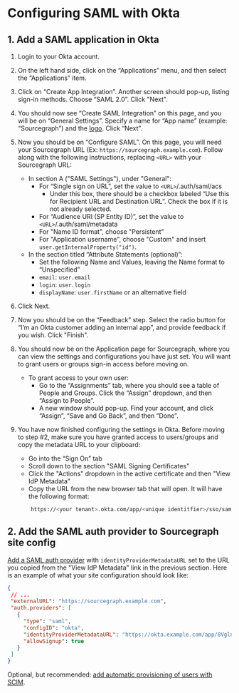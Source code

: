 # Configuring SAML with Okta

## 1. Add a SAML application in Okta

1. Login to your Okta account.
2. On the left hand side, click on the “Applications” menu, and then select the “Applications” item.
3. Click on “Create App Integration”. Another screen should pop-up, listing sign-in methods. Choose “SAML 2.0”. Click "Next".
4. You should now see “Create SAML Integration” on this page, and you will be on “General Settings”. Specify a name for “App name” (example: “Sourcegraph”) and the [logo](https://sourcegraphstatic.com/sourcegraph-logo-asterisk-color-1024px.png). Click “Next”.
5. Now you should be on “Configure SAML”. On this page, you will need your Sourcegraph URL (Ex: `https://sourcegraph.example.com`). Follow along with the following instructions, replacing `<URL>` with your Sourcegraph URL:
    - In section A ("SAML Settings"), under "General":
      - For “Single sign on URL”, set the value to `<URL>`/.auth/saml/acs
        - Under this box, there should be a checkbox labeled “Use this for Recipient URL and Destination URL”. Check the box if it is not already selected.
      - For “Audience URI (SP Entity ID)”, set the value to `<URL>`/.auth/saml/metadata
      - For "Name ID format", choose "Persistent"
      - For "Application username", choose "Custom" and insert `user.getInternalProperty("id")`.
    - In the section titled “Attribute Statements (optional)”:
      - Set the following Name and Values, leaving the Name format to “Unspecified”
      - `email`: `user.email`
      - `login`: `user.login`
      - `displayName`: `user.firstName` or an alternative field
6. Click Next.
7. Now you should be on the “Feedback” step. Select the radio button for “I’m an Okta customer adding an internal app”, and provide feedback if you wish. Click "Finish".
8. You should now be on the Application page for Sourcegraph, where you can view the settings and configurations you have just set. You will want to grant users or groups sign-in access before moving on.
    - To grant access to your own user:
      - Go to the “Assignments” tab, where you should see a table of People and Groups. Click the “Assign” dropdown, and then “Assign to People”.
      - A new window should pop-up. Find your account, and click “Assign”, “Save and Go Back”, and then “Done”.
9. You have now finished configuring the settings in Okta. Before moving to step #2, make sure you have granted access to users/groups and copy the metadata URL to your clipboard:
   - Go into the “Sign On” tab
   - Scroll down to the section "SAML Signing Certificates"
   - Click the "Actions" dropdown in the active certificate and then "View IdP Metadata"
   - Copy the URL from the new browser tab that will open. It will have the following format:

   ```sh
       https://<your tenant>.okta.com/app/<unique identitfier>/sso/saml/metadata
   ```

## 2. Add the SAML auth provider to Sourcegraph site config

[Add a SAML auth provider](/admin/auth/saml/#add-a-saml-provider) with `identityProviderMetadataURL` set to the URL you copied from the "View IdP Metadata" link in the previous section. Here is an example of what your site configuration should look like:

```json
{
 // ...
 "externalURL": "https://sourcegraph.example.com",
 "auth.providers": [
   {
     "type": "saml",
     "configID": "okta",
     "identityProviderMetadataURL": "https://okta.example.com/app/8VglnckX0yyhdkp0bk00/sso/saml/metadata",
     "allowSignup": true
   }
 ]
}
```

<Callout type="note">Optional, but recommended: [add automatic provisioning of users with SCIM](/admin/scim).</Callout>
